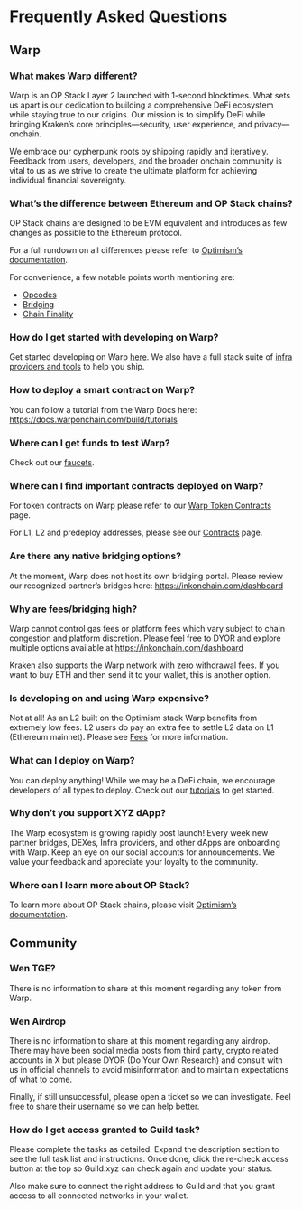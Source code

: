 
# Frequently Asked Questions

## Warp

### What makes Warp different?

Warp is an OP Stack Layer 2 launched with 1-second blocktimes. What sets us apart is our dedication to building a comprehensive DeFi ecosystem while staying true to our origins. Our mission is to simplify DeFi while bringing Kraken’s core principles—security, user experience, and privacy—onchain.

We embrace our cypherpunk roots by shipping rapidly and iteratively. Feedback from users, developers, and the broader onchain community is vital to us as we strive to create the ultimate platform for achieving individual financial sovereignty.

### What’s the difference between Ethereum and OP Stack chains?

OP Stack chains are designed to be EVM equivalent and introduces as few changes as possible to the Ethereum protocol.

For a full rundown on all differences please refer to [Optimism’s documentation](https://docs.optimism.io/stack/differences).

For convenience, a few notable points worth mentioning are:

- [Opcodes](https://docs.optimism.io/stack/differences#opcodes)
- [Bridging](https://docs.optimism.io/stack/differences#bridging)
- [Chain Finality](https://docs.optimism.io/stack/differences#chain-finality)

### How do I get started with developing on Warp?

Get started developing on Warp [here](/build/getting-started). We also have a full stack suite of [infra providers and tools](/tools/rpc) to help you ship.

### How to deploy a smart contract on Warp?

You can follow a tutorial from the Warp Docs here: https://docs.warponchain.com/build/tutorials

### Where can I get funds to test Warp?

Check out our [faucets](/tools/faucets).

### Where can I find important contracts deployed on Warp?

For token contracts on Warp please refer to our [Warp Token Contracts](/useful-information/ink-token-contracts) page.

For L1, L2 and predeploy addresses, please see our [Contracts](/useful-information/contracts) page.

### Are there any native bridging options?

At the moment, Warp does not host its own bridging portal. Please review our recognized partner’s bridges here: https://inkonchain.com/dashboard

### Why are fees/bridging high?

Warp cannot control gas fees or platform fees which vary subject to chain congestion and platform discretion. Please feel free to DYOR and explore multiple options available at https://inkonchain.com/dashboard

Kraken also supports the Warp network with zero withdrawal fees. If you want to buy ETH and then send it to your wallet, this is another option.

### Is developing on and using Warp expensive?

Not at all! As an L2 built on the Optimism stack Warp benefits from extremely low fees. L2 users do pay an extra fee to settle L2 data on L1 (Ethereum mainnet). Please see [Fees](/build/transaction-fees) for more information.

### What can I deploy on Warp?

You can deploy anything! While we may be a DeFi chain, we encourage developers of all types to deploy. Check out our [tutorials](/build/tutorials) to get started.

### Why don’t you support XYZ dApp?

The Warp ecosystem is growing rapidly post launch! Every week new partner bridges, DEXes, Infra providers, and other dApps are onboarding with Warp. Keep an eye on our social accounts for announcements. We value your feedback and appreciate your loyalty to the community.

### Where can I learn more about OP Stack?

To learn more about OP Stack chains, please visit [Optimism’s documentation](https://docs.optimism.io/).

## Community

### Wen TGE?

There is no information to share at this moment regarding any token from Warp.

### Wen Airdrop

There is no information to share at this moment regarding any airdrop. There may have been social media posts from third party, crypto related accounts in X but please DYOR (Do Your Own Research) and consult with us in official channels to avoid misinformation and to maintain expectations of what to come.

Finally, if still unsuccessful, please open a ticket so we can investigate. Feel free to share their username so we can help better.

### How do I get access granted to Guild task?

Please complete the tasks as detailed. Expand the description section to see the full task list and instructions. Once done, click the re-check access button at the top so Guild.xyz can check again and update your status.

Also make sure to connect the right address to Guild and that you grant access to all connected networks in your wallet.
